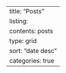 ---
title: "Posts"
listing: 
  contents: posts
  type: grid
  sort: "date desc"
  categories: true
---